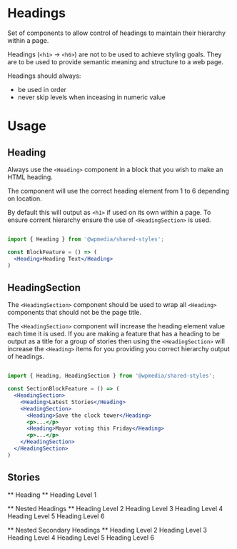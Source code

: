 


<Meta title="Shared Styles/Headings" component={Heading} />

# Headings

Set of components to allow control of headings to maintain their hierarchy
within a page.

Headings (`<h1>` -> `<h6>`) are not to be used to achieve styling goals. They
are to be used to provide semantic meaning and structure to a web page.

Headings should always:
* be used in order
* never skip levels when inceasing in numeric value


# Usage

## Heading

<Props of={Heading} />

Always use the `<Heading>` component in a block that you wish to make an HTML heading.

The component will use the correct heading element from 1 to 6 depending on location.

By default this will output as `<h1>` if used on its own within a page. To ensure
corrent hierarchy ensure the use of `<HeadingSection>` is used.

```jsx

import { Heading } from '@wpmedia/shared-styles';

const BlockFeature = () => (
  <Heading>Heading Text</Heading>
)

```

## HeadingSection

<Props of={HeadingSection} />

The `<HeadingSection>` component should be used to wrap all `<Heading>` components
that should not be the page title.

The `<HeadingSection>` component will increase the heading element value each time
it is used. If you are making a feature that has a heading to be output as a title
for a group of stories then using the `<HeadingSection>` will increase the
`<Heading>` items for you providing you correct hierarchy output of headings.


```jsx

import { Heading, HeadingSection } from '@wpmedia/shared-styles';

const SectionBlockFeature = () => (
  <HeadingSection>
    <Heading>Latest Stories</Heading>
    <HeadingSection>
      <Heading>Save the clock tower</Heading>
      <p>...</p>
      <Heading>Mayor voting this Friday</Heading>
      <p>...</p>
    </HeadingSection>
  </HeadingSection>
)

```


## Stories

** Heading **
<Preview>
  <Story name="Heading">
    <Heading>Heading Level 1</Heading>
  </Story>
</Preview>

** Nested Headings **
<Preview>
  <Story name="Nested Headings">
    <HeadingSection>
      <Heading>Heading Level 2</Heading>
      <HeadingSection>
        <Heading>Heading Level 3</Heading>
        <HeadingSection>
          <Heading>Heading Level 4</Heading>
          <HeadingSection>
            <Heading>Heading Level 5</Heading>
            <HeadingSection>
              <Heading>Heading Level 6</Heading>
            </HeadingSection>
          </HeadingSection>
        </HeadingSection>
      </HeadingSection>
    </HeadingSection>
  </Story>
</Preview>

** Nested Secondary Headings **
<Preview>
  <Story name="Nested Secondary Headings">
    <HeadingSection>
      <Heading font="Secondary">Heading Level 2</Heading>
      <HeadingSection>
        <Heading font="Secondary">Heading Level 3</Heading>
        <HeadingSection>
          <Heading font="Secondary">Heading Level 4</Heading>
          <HeadingSection>
            <Heading font="Secondary">Heading Level 5</Heading>
            <HeadingSection>
              <Heading font="Secondary">Heading Level 6</Heading>
            </HeadingSection>
          </HeadingSection>
        </HeadingSection>
      </HeadingSection>
    </HeadingSection>
  </Story>
</Preview>
